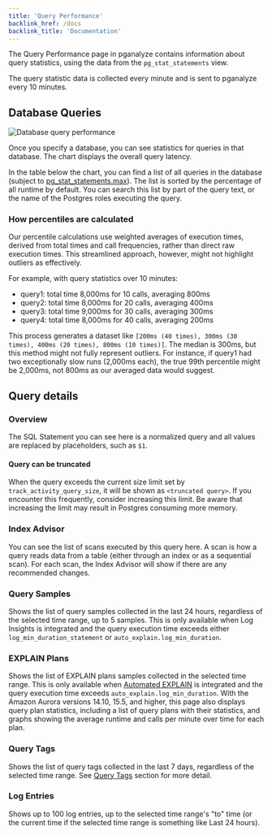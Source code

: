 ```yaml
---
title: 'Query Performance'
backlink_href: /docs
backlink_title: 'Documentation'
---
```


The Query Performance page in pganalyze contains information about query
statistics, using the data from the `pg_stat_statements` view.

The query statistic data is collected every minute and is sent to pganalyze
every 10 minutes.

## Database Queries

![Database query performance](query_performance.png)

Once you specify a database, you can see statistics for queries in that
database. The chart displays the overall query latency.

In the table below the chart, you can find a list of all queries in the
database (subject to [pg_stat_statements.max](https://www.postgresql.org/docs/current/pgstatstatements.html#PGSTATSTATEMENTS-CONFIG-PARAMS)).
The list is sorted by the percentage of all runtime by default. You can search
this list by part of the query text, or the name of the Postgres roles executing
the query.

### How percentiles are calculated

Our percentile calculations use weighted averages of execution times, derived
from total times and call frequencies, rather than direct raw execution times.
This streamlined approach, however, might not highlight outliers as effectively.

For example, with query statistics over 10 minutes:

* query1: total time 8,000ms for 10 calls, averaging 800ms
* query2: total time 8,000ms for 20 calls, averaging 400ms
* query3: total time 9,000ms for 30 calls, averaging 300ms
* query4: total time 8,000ms for 40 calls, averaging 200ms

This process generates a dataset like `[200ms (40 times), 300ms (30 times), 400ms (20 times), 800ms (10 times)]`.
The median is 300ms, but this method might not fully represent outliers. For
instance, if query1 had two exceptionally slow runs (2,000ms each), the true
99th percentile might be 2,000ms, not 800ms as our averaged data would suggest.

## Query details

### Overview

The SQL Statement you can see here is a normalized query and all values are
replaced by placeholders, such as `$1`.

#### Query can be truncated

When the query exceeds the current size limit set by `track_activity_query_size`,
it will be shown as `<truncated query>`. If you encounter this frequently,
consider increasing this limit. Be aware that increasing the limit may result in
Postgres consuming more memory.

### Index Advisor

You can see the list of scans executed by this query here. A scan is how a query
reads data from a table (either through an index or as a sequential scan). For
each scan, the Index Advisor will show if there are any recommended changes.

### Query Samples

Shows the list of query samples collected in the last 24 hours, regardless of
the selected time range, up to 5 samples. This is only available when Log
Insights is integrated and the query execution time exceeds either
`log_min_duration_statement` or `auto_explain.log_min_duration`.

### EXPLAIN Plans

Shows the list of EXPLAIN plans samples collected in the selected time range.
This is only available when [Automated EXPLAIN](/docs/explain/setup) is
integrated and the query execution time exceeds `auto_explain.log_min_duration`.
With the Amazon Aurora versions 14.10, 15.5, and higher, this page also displays
query plan statistics, including a list of query plans with their statistics,
and graphs showing the average runtime and calls per minute over time for each
plan.

### Query Tags

Shows the list of query tags collected in the last 7 days, regardless of the
selected time range. See [Query Tags](/docs/query-performance/query-tags)
section for more detail.

### Log Entries

Shows up to 100 log entries, up to the selected time range's "to" time (or
the current time if the selected time range is something like Last 24 hours).
